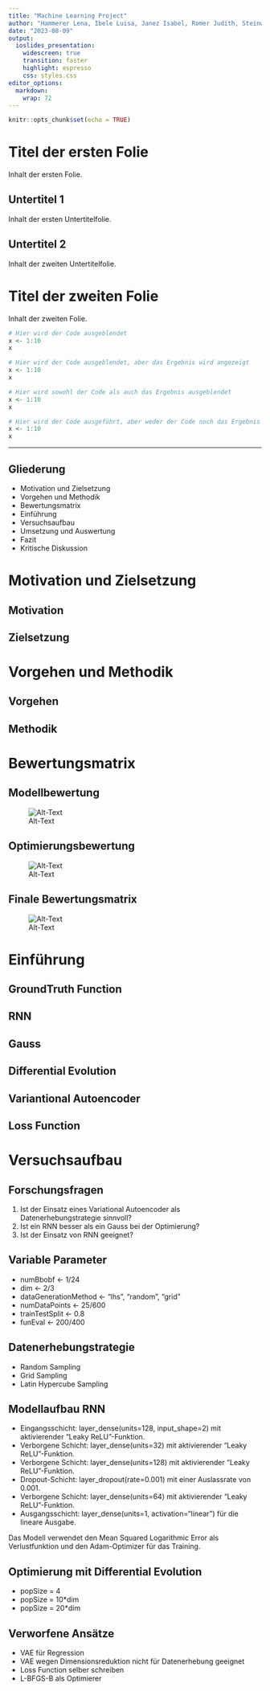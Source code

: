 ```yaml
---
title: "Machine Learning Project"
author: "Hammerer Lena, Ibele Luisa, Janez Isabel, Romer Judith, Steinwender Hanna"
date: "2023-08-09"
output:
  ioslides_presentation:
    widescreen: true
    transition: faster
    highlight: espresso
    css: styles.css
editor_options: 
  markdown: 
    wrap: 72
---
```


```r
knitr::opts_chunk$set(echo = TRUE)
```

# Titel der ersten Folie

Inhalt der ersten Folie.

## Untertitel 1

Inhalt der ersten Untertitelfolie.

## Untertitel 2

Inhalt der zweiten Untertitelfolie.

# Titel der zweiten Folie

Inhalt der zweiten Folie.

```r
# Hier wird der Code ausgeblendet
x <- 1:10
x
```

```r
# Hier wird der Code ausgeblendet, aber das Ergebnis wird angezeigt
x <- 1:10
x
```

```r
# Hier wird sowohl der Code als auch das Ergebnis ausgeblendet
x <- 1:10
x
```

```r
# Hier wird der Code ausgeführt, aber weder der Code noch das Ergebnis werden angezeigt
x <- 1:10
x
```

-----------------------------------------------------------------------------------------------------

## Gliederung
- Motivation und Zielsetzung
- Vorgehen und Methodik
- Bewertungsmatrix
- Einführung
- Versuchsaufbau
- Umsetzung und Auswertung
- Fazit
- Kritische Diskussion

# Motivation und Zielsetzung
## Motivation 

## Zielsetzung



# Vorgehen und Methodik
## Vorgehen 

## Methodik



# Bewertungsmatrix
## Modellbewertung
![Alt-Text](Präsentation\modelMatrix.PNG)

## Optimierungsbewertung
![Alt-Text](Präsentation\optimizationMatrix.PNG)

## Finale Bewertungsmatrix
![Alt-Text](Präsentation\generalMatrix.PNG)


# Einführung
## GroundTruth Function

## RNN

## Gauss

## Differential Evolution

## Variantional Autoencoder

## Loss Function


# Versuchsaufbau
## Forschungsfragen
1. Ist der Einsatz eines Variational Autoencoder als Datenerhebungstrategie sinnvoll? 
2. Ist ein RNN besser als ein Gauss bei der Optimierung? 
3. Ist der Einsatz von RNN geeignet?

## Variable Parameter
- numBbobf <- 1/24
- dim <- 2/3
- dataGenerationMethod <- "lhs", "random", "grid"
- numDataPoints <- 25/600
- trainTestSplit <- 0.8
- funEval <- 200/400

## Datenerhebungstrategie
- Random Sampling
- Grid Sampling
- Latin Hypercube Sampling

## Modellaufbau RNN
- Eingangsschicht: layer_dense(units=128, input_shape=2) mit aktivierender "Leaky ReLU"-Funktion.
- Verborgene Schicht: layer_dense(units=32) mit aktivierender "Leaky ReLU"-Funktion.
- Verborgene Schicht: layer_dense(units=128) mit aktivierender "Leaky ReLU"-Funktion.
- Dropout-Schicht: layer_dropout(rate=0.001) mit einer Auslassrate von 0.001.
- Verborgene Schicht: layer_dense(units=64) mit aktivierender "Leaky ReLU"-Funktion.
- Ausgangsschicht: layer_dense(units=1, activation="linear") für die lineare Ausgabe.

Das Modell verwendet den Mean Squared Logarithmic Error als Verlustfunktion und den Adam-Optimizer für das Training.

## Optimierung mit Differential Evolution
- popSize = 4
- popSize = 10*dim
- popSize = 20*dim

## Verworfene Ansätze
- VAE für Regression
- VAE wegen Dimensionsreduktion nicht für Datenerhebung geeignet
- Loss Function selber schreiben
- L-BFGS-B als Optimierer



